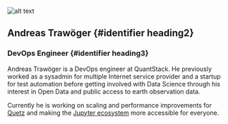  ![alt text](../../../static/img/avatars/Andreas.jpg)

## Andreas Trawöger {#identifier heading2}

### DevOps Engineer {#identifier heading3}

 
 Andreas Trawöger is a DevOps engineer at QuantStack. He previously worked as a sysadmin for multiple Internet service provider and a startup for test automation before getting involved with Data Science through his interest in Open Data and public access to earth observation data.
 

Currently he is working on scaling and performance improvements for <a target="_blank" href="https://github.com/mamba-org/quetz">Quetz</a> and making the <a target="_blank" href="https://jupyter.org">Jupyter ecosystem</a> more accessible for everyone.